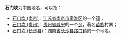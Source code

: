 '''石门坎'''为中国地名，可以指：
*  [[石门坎_(南京)|石门坎 (南京)]]：[[江苏省|江苏省]][[南京市|南京市]][[秦淮区|秦淮区]]的一个[[镇|镇]]；
*  [[石门坎_(贵州)|石门坎 (贵州)]]：[[贵州省|贵州省]][[威宁|威宁]]的一个[[乡|乡]]，著名[[苗族|苗族]]村寨；
* [[石门坎_(长沙县)|石门坎 (长沙县)]]：[[湖南省|湖南省]][[长沙县|长沙县]][[路口镇_(长沙县)|路口镇]]的一个地名。

{{消歧義|Cat=三字中国地名消歧义}}